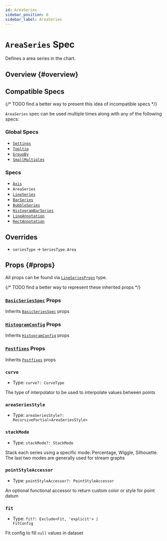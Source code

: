 ```yaml
---
id: AreaSeries
sidebar_position: 0
sidebar_label: AreaSeries
---
```


# `AreaSeries` Spec

Defines a area series in the chart.

## Overview {#overview}

## Compatible Specs

{/* TODO find a better way to present this idea of incompatible specs */}

`AreaSeries` spec can be used multiple times along with any of the following specs:

### Global Specs

- [`Settings`](/api/specs/global/Settings)
- [`Tooltip`](/api/specs/global/Tooltip)
- [`GroupBy`](/api/specs/global/GroupBy)
- [`SmallMultiples`](/api/specs/global/SmallMultiples)

### Specs

- [`Axis`](./Axis)
- `AreaSeries`
- [`LineSeries`](./LineSeries)
- [`BarSeries`](./BarSeries)
- [`BubbleSeries`](./BubbleSeries)
- [`HistogramBarSeries`](./HistogramBarSeries)
- [`LineAnnotation`](./LineAnnotation)
- [`RectAnnotation`](./RectAnnotation)

## Overrides

- `seriesType` -> `SeriesType.Area`

## Props {#props}

All props can be found via [`LineSeriesProps`](/all-types/type-aliases/LineSeriesProps) type.

{/* TODO find a better way to represent these inherited props */}
### [`BasicSeriesSpec`](../types/BasicSeriesSpec) Props

Inherits [`BasicSeriesSpec`](../types/BasicSeriesSpec) props

### [`HistogramConfig`](../types/HistogramConfig) Props

Inherits [`HistogramConfig`](../types/HistogramConfig) props

### [`Postfixes`](../types/Postfixes) Props

Inherits [`Postfixes`](../types/Postfixes) props

### `curve`
- Type: <code>curve?: CurveType</code>

The type of interpolator to be used to interpolate values between points

### `areaSeriesStyle`
- Type: <code>areaSeriesStyle?: RecursivePartial\<AreaSeriesStyle\></code>

### `stackMode`
- Type: <code>stackMode?: StackMode</code>

Stack each series using a specific mode: Percentage, Wiggle, Silhouette. The last two modes are generally used for stream graphs

### `pointStyleAccessor`
- Type: <code>pointStyleAccessor?: PointStyleAccessor</code>

An optional functional accessor to return custom color or style for point datum

### `fit`
- Type: <code>fit?: Exclude\<Fit, 'explicit'\> | FitConfig</code>

Fit config to fill `null` values in dataset
